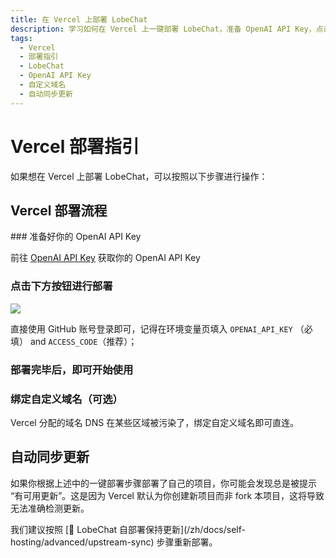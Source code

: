 ```yaml
---
title: 在 Vercel 上部署 LobeChat
description: 学习如何在 Vercel 上一键部署 LobeChat，准备 OpenAI API Key，点击按钮进行部署，绑定自定义域名，自动同步更新等。
tags:
  - Vercel
  - 部署指引
  - LobeChat
  - OpenAI API Key
  - 自定义域名
  - 自动同步更新
---
```


# Vercel 部署指引

如果想在 Vercel 上部署 LobeChat，可以按照以下步骤进行操作：

## Vercel 部署流程

<Steps>
  ### 准备好你的 OpenAI API Key

前往 [OpenAI API Key](https://platform.openai.com/account/api-keys) 获取你的 OpenAI API Key

### 点击下方按钮进行部署

[![][deploy-button-image]][deploy-link]

直接使用 GitHub 账号登录即可，记得在环境变量页填入 `OPENAI_API_KEY` （必填） and `ACCESS_CODE`（推荐）；

### 部署完毕后，即可开始使用

### 绑定自定义域名（可选）

Vercel 分配的域名 DNS 在某些区域被污染了，绑定自定义域名即可直连。

</Steps>

## 自动同步更新

如果你根据上述中的一键部署步骤部署了自己的项目，你可能会发现总是被提示 “有可用更新”。这是因为 Vercel 默认为你创建新项目而非 fork 本项目，这将导致无法准确检测更新。

<Callout>
  我们建议按照 [📘 LobeChat 自部署保持更新](/zh/docs/self-hosting/advanced/upstream-sync)
  步骤重新部署。
</Callout>

[deploy-button-image]: https://vercel.com/button
[deploy-link]: https://vercel.com/new/clone?repository-url=https%3A%2F%2Fgithub.com%2Flobehub%2Flobe-chat&env=OPENAI_API_KEY,ACCESS_CODE&envDescription=Find%20your%20OpenAI%20API%20Key%20by%20click%20the%20right%20Learn%20More%20button.%20%7C%20Access%20Code%20can%20protect%20your%20website&envLink=https%3A%2F%2Fplatform.openai.com%2Faccount%2Fapi-keys&project-name=lobe-chat&repository-name=lobe-chat
